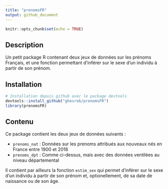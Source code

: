 ```yaml
---
title: "prenomsFR"
output: github_document
---
```


```r
knitr::opts_chunk$set(echo = TRUE)
```


## Description

Un petit package R contenant deux jeux de données sur les prénoms Français, et une fonction permettant d'inférer sur le sexe d'un individu à partir de son prénom.


## Installation

```r
# Installation depuis github avec le package devtools
devtools::install_github("ghesrob/prenomsFR")
library(prenomsFR)
```

## Contenu

Ce package contient les deux jeux de données suivants : 
<ul>
<li>`prenoms_nat` : Données sur les prenoms attribués aux nouveaux nés en France entre 1900 et 2018</li>
<li>`prenoms_dpt` : Comme ci-dessus, mais avec des données ventilées au niveau départemental</li>
</ul>

Il contient par ailleurs la fonction `estim_sex` qui permet d'inférer sur le sexe d'un individu 
à partir de son prénom et, optionellement, de sa date de naissance ou de son âge.
